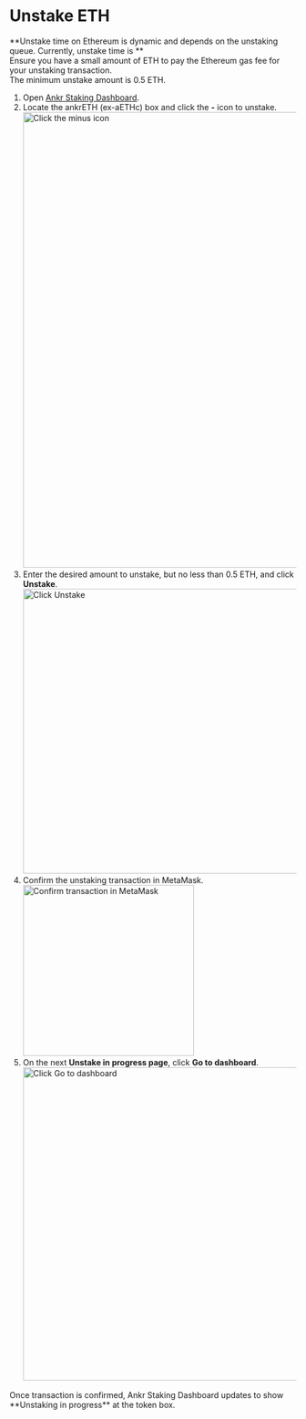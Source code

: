 
# Unstake ETH
<Callout type="info">
**Unstake time on Ethereum is dynamic and depends on the unstaking queue. Currently, unstake time is <UnstakeETHTimer />**<br/>
Ensure you have a small amount of ETH to pay the Ethereum gas fee for your unstaking transaction.<br/>
The minimum unstake amount is 0.5 ETH.
</Callout>

1. Open [Ankr Staking Dashboard](https://www.ankr.com/staking/dashboard/).
2. Locate the ankrETH (ex-aETHc) box and click the **-** icon to unstake.
   <img src="/docs/staking/liquid-staking/eth/click-minus-icon.jpg" alt="Click the minus icon" class="responsive-pic" width="800" />
3. Enter the desired amount to unstake, but no less than 0.5 ETH, and click **Unstake**.
   <img src="/docs/staking/liquid-staking/eth/enter-amount-click-unstake.jpg" alt="Click Unstake" class="responsive-pic" width="500" />
6. Confirm the unstaking transaction in MetaMask.
   <img src="/docs/staking/liquid-staking/eth/confirm-unstaking-transaction.jpg" alt="Confirm transaction in MetaMask" class="responsive-pic" width="300" />
7. On the next **Unstake in progress page**, click **Go to dashboard**.
   <img src="/docs/staking/liquid-staking/eth/unstake-in-progress-go-to-dashboard.jpg" alt="Click Go to dashboard" class="responsive-pic" width="550" />

<Callout type="success">
    Once transaction is confirmed, Ankr Staking Dashboard updates to show **Unstaking in progress** at the token box.
</Callout>
